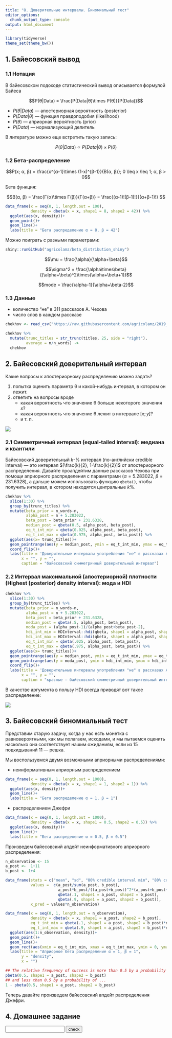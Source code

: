 ```yaml
---
title: "8. Доверительные интервалы. Биномиальный тест"
editor_options: 
  chunk_output_type: console
output: html_document
---
```


```r
library(tidyverse)
theme_set(theme_bw())
```


## 1. Байесовский вывод

### 1.1 Нотация

В байесовском подоходе статистический вывод описывается формулой Байеса

$$P(θ|Data) = \frac{P(Data|θ)\times P(θ)}{P(Data)}$$

* $P(θ|Data)$ --- апостериорная вероятность (posterior)
* $P(Data|θ)$ --- функция правдоподобия (likelihood)
* $P(θ)$ ---  априорная вероятность (prior)
* $P(Data)$ --- нормализующий делитель

В литературе можно еще встретить такую запись:

$$P(θ|Data) \propto P(Data|θ)\times P(θ)$$

### 1.2 Бета-распределение

$$P(x; α, β) = \frac{x^{α-1}\times (1-x)^{β-1}}{B(α, β)}; 0 \leq x \leq 1; α, β > 0$$

Бета функция:

$$Β(α, β) = \frac{Γ(α)\times Γ(β)}{Γ(α+β)} = \frac{(α-1)!(β-1)!}{(α+β-1)!} $$


```r
data_frame(x = seq(0, 1, length.out = 100),
           density = dbeta(x = x, shape1 = 8, shape2 = 42)) %>% 
  ggplot(aes(x, density))+
  geom_point()+
  geom_line()+
  labs(title = "Бета распределение α = 8, β = 42")
```

Можно поиграть с разными параметрами:

```r
shiny::runGitHub("agricolamz/beta_distribution_shiny") 
```

$$\mu = \frac{\alpha}{\alpha+\beta}$$

$$\sigma^2 = \frac{\alpha\times\beta}{(\alpha+\beta)^2\times(\alpha+\beta+1)}$$

$$mode = \frac{\alpha-1}{\alpha+\beta-2}$$

### 1.3 Данные

* количество "не" в 311 рассказов А. Чехова
* число слов в каждом рассказе

```r
chekhov <- read_csv("https://raw.githubusercontent.com/agricolamz/2019_FE_R_statistics/master/data/chekhov.csv")

chekhov %>% 
  mutate(trunc_titles = str_trunc(titles, 25, side = "right"),
         average = n/n_words) ->
  chekhov
```

## 2. Байесовский доверительный интервал

Какие вопросы к апостериорному распределению можно задать?

1) попытка оценить параметр θ и какой-нибудь интервал, в котором он лежит.
2) ответить на вопросы вроде
    * какая вероятность что значение θ больше некоторого значения $x$?
    * какая вероятность что значение θ лежит в интервале $[x; y]$?
    * и т. п.

![](8_ci_bars.png)

### 2.1 Симметричный интервал (equal-tailed interval): медиана и квантили
Байесовский доверительный $k$-% интервал (по-английски credible interval) --- это интервал $[\frac{k}{2}, 1-\frac{k}{2}]$ от апостериорного распределения. Давайте проапдейтим данные рассказов Чехова при помощи априорного распределения с параметрами ($\alpha = 5.283022$, $\beta = 231.6328$), а дальше можем использовать функцию `qbeta()`, чтобы получить интервал, в котором находятся центральные $k$%.

```r
chekhov %>% 
  slice(1:30) %>%
  group_by(trunc_titles) %>% 
  mutate(beta_prior = n_words-n,
         alpha_post = n + 5.283022,
         beta_post = beta_prior + 231.6328,
         median_post = qbeta(0.5, alpha_post, beta_post),
         eq_t_int_min = qbeta(0.025, alpha_post, beta_post),
         eq_t_int_max = qbeta(0.975, alpha_post, beta_post)) %>% 
  ggplot(aes(x= trunc_titles))+
  geom_pointrange(aes(y = median_post, ymin = eq_t_int_min, ymax = eq_t_int_max), color = "tomato")+
  coord_flip()+
  labs(title = 'Доверительные интервалы употребления "не" в рассказах А. Чехова',
       x = "", y = "",
       caption = "байесовский симметричный доверительный интервал")
```

### 2.2 Интервал максимальной (апостериорной) плотности (Highest (posterior) density interval): мода и HDI

```r
chekhov %>% 
  slice(1:30) %>%
  group_by(trunc_titles) %>% 
  mutate(beta_prior = n_words-n,
         alpha_post = n + 5.283022,
         beta_post = beta_prior + 231.6328,
         median_post = qbeta(.5, alpha_post, beta_post),
         moda_post = (alpha_post-1)/(alpha_post+beta_post-2),
         hdi_int_min = HDInterval::hdi(qbeta, shape1 = alpha_post, shape2 = beta_post, credMass = 0.95)[1],
         hdi_int_max = HDInterval::hdi(qbeta, shape1 = alpha_post, shape2 = beta_post, credMass = 0.95)[2],
         eq_t_int_min = qbeta(.025, alpha_post, beta_post),
         eq_t_int_max = qbeta(.975, alpha_post, beta_post)) %>% 
  ggplot(aes(x= trunc_titles))+
  geom_pointrange(aes(y = median_post, ymin = eq_t_int_min, ymax = eq_t_int_max), color = "tomato")+
  geom_pointrange(aes(y = moda_post, ymin = hdi_int_min, ymax = hdi_int_max), color = "palegreen3", position = position_nudge(x = -0.3))+
  coord_flip()+
  labs(title = 'Доверительные интервалы употребления "не" в рассказах А. Чехова',
       x = "", y = "",
       caption = "красные — байесовский симметричный доверительный интервал;\n зеленый — байесовский интервал максимальной плотности")
```

В качестве аргумента в пользу HDI всегда приводят вот такое распределение:

![](8_HDIbimodal.jpg)

## 3. Байесовский биномиальный тест

Представим старую задачу, когда у нас есть монетка с равновероятными, как мы полагаем, исходами, и мы пытаемся оценить насколько она соответствует нашим ожиданиям, если из 15 подкидываний 11 --- решка.

Мы воспользуемся двумя возможными априорными распределениями:

* неинформативным априорным распределением

```r
data_frame(x = seq(0, 1, length.out = 1000),
           density = dbeta(x = x, shape1 = 1, shape2 = 1)) %>% 
  ggplot(aes(x, density))+
  geom_line()+
  labs(title = "Бета распределение α = 1, β = 1")
```


* распределением Джефри

```r
data_frame(x = seq(0, 1, length.out = 1000),
           density = dbeta(x = x, shape1 = 0.5, shape2 = 0.5)) %>% 
  ggplot(aes(x, density))+
  geom_line()+
  labs(title = "Бета распределение α = 0.5, β = 0.5")
```

Произведем байесовский апдейт неинформативного априорного распределения:
```r
n_observation <- 15
a_post <-  1+11
b_post <- 1+4

data_frame(stats = c("mean", "sd", "80% credible interval min", "80% credible interval max"),
           values =  c(a_post/sum(a_post, b_post),
                       a_post*b_post/((a_post+b_post)^2*(a_post+b_post+1)),
                       qbeta(.1, shape1 = a_post, shape2 = b_post),
                       qbeta(.9, shape1 = a_post, shape2 = b_post)),
           x_pred = values*n_observation)

data_frame(x = seq(0, 1, length.out = n_observation),
           density = dbeta(x = x, shape1 = a_post, shape2 = b_post),
           eq_t_int_min = qbeta(.1, shape1 = a_post, shape2 = b_post)*n_observation,
           eq_t_int_max = qbeta(.9, shape1 = a_post, shape2 = b_post)*n_observation) %>% 
  ggplot(aes(1:n_observation, density))+
  geom_point()+
  geom_line()+
  geom_rect(aes(xmin = eq_t_int_min, xmax = eq_t_int_max, ymin = 0, ymax = 0.1))+
  labs(title = "Априорное бета распределение α = 1, β = 1",
       y = "density",
       x = "")

## The relative frequency of success is more than 0.5 by a probability of ...
pbeta(0.5, shape1 = a_post, shape2 = b_post)
## and less than 0.5 by a probability of ...
1 - pbeta(0.5, shape1 = a_post, shape2 = b_post)
```


Теперь давайте произведем байесовский апдейт распределения Джефри.


## 4. Домашнее задание



<form name="FormFour" onsubmit="return validateFormFour()" method="post">
<input type="text" name="answerFour">
<input type="submit" value="check">
</form><br>


<script>
function validateFormOne() {
    var x = document.forms["FormOne"]["answerOne"].value;
    if (x != "0.72") {
        alert("У меня другой ответ...");
        return false;
    } else {
        alert("Да, все правильно");
        return false;
    }
}
function validateFormTwo() {
    var x = document.forms["FormTwo"]["answerTwo"].value;
    if (x != "0.61") {
        alert("У меня другой ответ...");
        return false;
    } else {
        alert("Да, все правильно");
        return false;
    }
}
function validateFormThree() {
    var x = document.forms["FormThree"]["answerThree"].value;
    if (x != "5.87") {
        alert("У меня другой ответ...");
        return false;
    } else {
        alert("Да, все правильно");
        return false;
    }
}
function validateFormFour() {
    var x = document.forms["FormFour"]["answerFour"].value;
    if (x != "Namia") {
        alert("У меня другой ответ...");
        return false;
    } else {
        alert("Да, все правильно");
        return false;
    }
}
</script>
